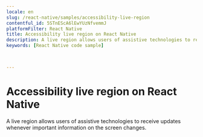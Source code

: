 ```yaml
---
locale: en
slug: /react-native/samples/accessibility-live-region
contentful_id: 5STnEScA6lEwYUzNfvemmJ
platformFilter: React Native
title: Accessibility live region on React Native
description: A live region allows users of assistive technologies to receive updates whenever important information on the screen changes.
keywords: [React Native code sample]


	
---
```


# Accessibility live region on React Native

A live region allows users of assistive technologies to receive updates whenever important information on the screen changes.

<CodeSample id="accessibility-live-region" locale="en" platform="react native"/>